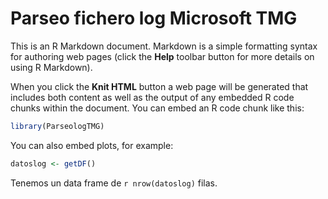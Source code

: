 Parseo fichero log Microsoft TMG
========================================================

This is an R Markdown document. Markdown is a simple formatting syntax for authoring web pages (click the **Help** toolbar button for more details on using R Markdown).

When you click the **Knit HTML** button a web page will be generated that includes both content as well as the output of any embedded R code chunks within the document. You can embed an R code chunk like this:

```r
library(ParseologTMG)
```

You can also embed plots, for example:

```r
datoslog <- getDF()
```

Tenemos un data frame de `r nrow(datoslog)` filas.

